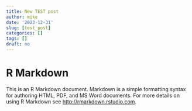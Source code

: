 ```yaml
---
title: New TEST post
author: mike
date: '2023-12-31'
slug: [test_post]
categories: []
tags: []
draft: no
---
```


# R Markdown

This is an R Markdown document. Markdown is a simple formatting syntax for authoring HTML, PDF, and MS Word documents. For more details on using R Markdown see <http://rmarkdown.rstudio.com>.
